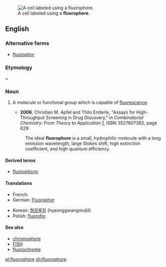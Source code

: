 [[Image:FISH 13 21.jpg|thumb|A cell labeled using a '''fluorophore'''.]]
==English==
===Alternative forms===
*[[fluorophor]]

===Etymology===

{{en-term|fluoro-}} + {{en-term|-phore}}

===Noun===
{{en-noun}}
{{wikipedia}}

#{{biochemistry}} A molecule or functional group which is capable of [[fluorescence]].
#*'''2006''', Christian M. Apfel and Thilo Enderle, "Assays for High-Throughput Screening in Drug Discovery," in ''Combinatorial Chemistry: From Theory to Application'' [http://books.google.com/books?id=LJHUbaMr1usC], ISBN 3527607382, page 629:
#:The ideal '''fluorophore''' is a small, hydrophilic molecule with a long emission wavelength, large Stokes shift, high extinction coefficient, and high quantum efficiency.

====Derived terms====
*[[fluorophoric]]
====Translations====
{{trans-top|molecule capable of fluorescence}}
* French: {{t-|fr|fluorophore|m}}
* German: [[Fluorophor]] {{m}}
{{trans-mid}}
* Korean: [[형광물질]] (hyeonggwangmuljil)
* Polish: [[fluorofor]] 
{{trans-bottom}}

====See also====
*[[chromophore]]
*[[FISH]]
*[[fluorochrome]]

[[pl:fluorophore]]
[[zh:fluorophore]]